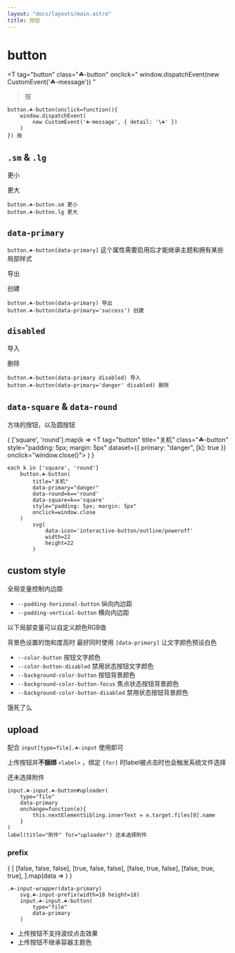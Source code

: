 ```yaml
---
layout: "docs/layouts/main.astro"
title: 按钮
---
```



# button

<T
    tag="button"
    class="☘-button"
    onclick="
        window.dispatchEvent(new CustomEvent('☘-message'))
    "
>按</T>

```pug
button.☘-button(onclick=function(){
    window.dispatchEvent(
        new CustomEvent('☘-message', { detail: '\☘' })
    )
}) 按
```

## `.sm` & `.lg`

<T tag="button" class="☘-button sm">更小</T>

<T tag="button" class="☘-button lg">更大</T>

```pug
button.☘-button.sm 更小
button.☘-button.lg 更大
```

## `data-primary`

`button.☘-button[data-primary]` 这个属性需要启用后才能继承主题和拥有某些局部样式

<T tag="button" class="☘-button" data-primary>导出</T>

<T tag="button" class="☘-button" data-primary='success'>创建</T>

```pug
button.☘-button(data-primary) 导出
button.☘-button(data-primary='success') 创建
```


## `disabled`

<T tag="button" class="☘-button" disabled>导入</T>

<T tag="button" class="☘-button" data-primary="danger" disabled>删除</T>

```pug
button.☘-button(data-primary disabled) 导入
button.☘-button(data-primary='danger' disabled) 删除
```


## `data-square` & `data-round`

方块的按钮，以及圆按钮

{
    ['square', 'round'].map(k =>
        <T
            tag="button"
            title="关机"
            class="☘-button"
            style="padding: 5px; margin: 5px"
            dataset={{
                primary: "danger",
                [k]: true
            }}
            onclick="window.close()">
            <Icon 
                name="interactive-button/outline/poweroff"
                width={22}
                height={22}
            />
        </T>
    )
}

```pug
each k in ['square', 'round']
    button.☘-button(
        title="关机"
        data-primary="danger"
        data-round=k=='round'
        data-square=k=='square'
        style="padding: 5px; margin: 5px"
        onclick=window.close
    )
        svg(
            data-icon='interactive-button/outline/poweroff'
            width=22
            height=22
        )
```


## custom style

全局变量控制内边距

- `--padding-horizonal-button` 纵向内边距
- `--padding-vertical-button` 横向内边距

以下局部变量可以自定义颜色RGB值

背景色设置的饱和度高时 最好同时使用 `[data-primary]` 让文字颜色预设白色

- `--color-button` 按钮文字颜色
- `--color-button-disabled` 禁用状态按钮文字颜色
- `--background-color-button` 按钮背景颜色
- `--background-color-button-focus` 焦点状态按钮背景颜色
- `--background-color-button-disabled` 禁用状态按钮背景颜色

<T tag="button" class="☘-button" data-primary style="
    --background-color-button: var(--blue-5);
    --background-color-button-focus: var(--blue-6);
    --background-color-button-disabled: var(--blue-2);
">饿死了么</T>


## upload

配合 `input[type=file].☘-input` 使用即可

上传按钮并**不捆绑** `<label>` ，绑定 `[for]` 时label被点击时也会触发系统文件选择

<T
    tag="input"
    id="uploader"
    class="☘-button ☘-input"
    data-primary
    type='file'
    onchange="
        this.nextElementSibling.innerText = window.event.target.files[0].name
"/><label for="uploader" title="附件">还未选择附件</label>

```pug
input.☘-input.☘-button#uploader(
    type="file"
    data-primary
    onchange=function(e){
        this.nextElementSibling.innerText = e.target.files[0].name
    }
)
label(title="附件" for="uploader") 还未选择附件
```

### prefix

<Grid inline>
{
    [
        [false, false, false],
        [true, false, false],
        [false, true, false],
        [false, true, true],
    ].map(data => 
        <T class="☘-input-wrapper" data-primary={data[0] ? '' : null}>
            <Icon 
                class={escape('☘-input-prefix')}
                name="interactive-button/outline/upload"
                width={18}
                height={18}
            />
            <T
                tag="input"
                class="☘-button ☘-input"
                title="upload"
                data-primary={data[1] ? '' : null}
                type='file'
                disabled={data[2]}
            />
        </T>
    )
}
</Grid>

```pug
.☘-input-wrapper(data-primary)
    svg.☘-input-prefix(width=18 height=18)
    input.☘-input.☘-button(
        type="file"
        data-primary
    )
```

- 上传按钮不支持波纹点击效果
- 上传按钮不继承容器主题色
